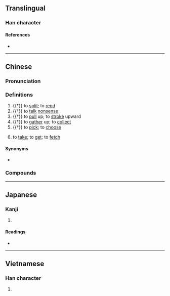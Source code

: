 {{character info/new}}
==Translingual==

===Han character===
{{Han char|rn=64|rad=手|as=19|sn=22|four=|canj=QWLG|ids=⿰扌羅}}

====References====
* {{Han ref|kx=0464.090|dkj=13022|dj=0813.070|hdz=31990.050|uh=651E|ud=25886}}

----

==Chinese==
{{zh-forms|alt=攎}}

===Pronunciation===
{{zh-pron
|m=luó,luǒ
|c=lo2
|c-t=
|g=
|h=pfs=
|j=
|md=
|mn=
|mn-t=
|w=
|x=
|mc=y
|oc=y
|cat=v
}}

===Definitions===
{{zh-hanzi}}

# {{†}} to [[split]]; to [[rend]]
# {{†}} to [[talk]] [[nonsense]]
# {{†}} to [[pull]] up; to [[stroke]] upward
# {{†}} to [[gather]] up; to [[collect]]
# {{†}} to [[pick]]; to [[choose]]
# {{lb|zh|Cantonese}} to [[take]]; to [[get]]; to [[fetch]]
#: {{zh-x|雞仔 大，攞 去 賣|When the chicken grows big, '''take''' it to market|C|ref={{lang|zh|《{{w|yue:氹氹轉，菊花園|氹氹轉，菊花園}}》}}, traditional children's song}}

====Synonyms====
* {{sense|to take}}
{{zh-dial|拿}}

===Compounds===
{{zh-der|攞錢|攞着數|攞走|攞命|攞嚟衰|攞返|攞彩|攞苦嚟辛|攞嚟搞|攞便宜|唔衰攞嚟衰|攞景|攞綜援|攞正牌|攞人命|攞料|攞牌|問師姑攞梳|拽巷攞街|揎拳攞袖}}

----

==Japanese==

===Kanji===
{{ja-kanji|grade=|rs=手19}}

# {{defn|lang=ja|sort=手19}}

====Readings====
* {{ja-readings|on=[[ら]] (ra)|kun=[[えらぶ]] (erabu), [[さく]] (saku)}}

----

==Vietnamese==

===Han character===
{{vi-readings|rs=手19|hanviet=rà}}

# {{defn|lang=vi|sort=手19}}